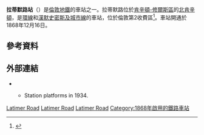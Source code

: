 {{expand|time=2016-03-04T14:02:33+00:00}}
{{refimprove|time=2016-03-04T14:02:33+00:00}}
{{Infobox London station 
| symbol      = underground 
| name        = 拉蒂默路<br />Latimer Road
| image_name  = Latimer Road Tube.jpg
| caption     = 
| manager     = [[倫敦地鐵|倫敦地鐵]] 
| fare_zone   = 2 
| locale      = [[北肯辛頓|北肯辛頓]] 
| borough     = [[肯辛頓-修爾斯區|肯辛頓-修爾斯區]] 
| latitude    = 51.514
| longitude   = -0.217
| map_type    = Greater London 
| platforms   = 2
<!--| tubeexits03 = 1.614
| tubeexits04 = {{increase}} 1.74
| tubeexits05 = {{increase}} 1.786
| tubeexits06 = {{increase}} 1.895
| tubeexits07 = {{increase}} 1.995
| tubeexits08 = {{increase}} 2.15
| tubeexits09 = {{decrease}} 1.98-->
}}
'''拉蒂默路站'''（{{lang-en|Latimer Road tube station}}）是[[倫敦地鐵|倫敦地鐵]]的車站之一。拉蒂默路位於[[肯辛頓-修爾斯區|肯辛頓-修爾斯區]]的[[北肯辛頓|北肯辛頓]]，是[[環線_(倫敦地鐵)|環線]]和[[漢默史密斯及城市線|漢默史密斯及城市線]]的車站，位於倫敦第2收費區<ref>{{cite map/Standard Tube Map}}</ref>。車站開通於1868年12月16日。
==參考資料==
{{reflist}}
==外部連結==
{{commonscategory|Latimer Road tube station}}
* {{cite web|url=http://www.ltmcollection.org/photos/ |publisher=London Transport Museum |title=Photographic Archive |archiveurl=https://web.archive.org/web/20080318210033/http://www.ltmcollection.org/photos/ |archivedate=2008-03-18 |deadurl=no }}
**{{ltmcollection|ya/i0000dya.jpg|London Transport Museum Photographic Archive}} Station platforms in 1934.

{{倫敦地鐵環線}}
{{倫敦地鐵漢默史密斯及城市線}}

[[Category:環線車站_(倫敦地鐵)|Latimer Road]]
[[Category:漢默史密斯及城市線車站|Latimer Road]]
[[Category:肯辛頓-切爾西區鐵路車站|Latimer Road]]
[[Category:1868年啟用的鐵路車站|Category:1868年啟用的鐵路車站]]